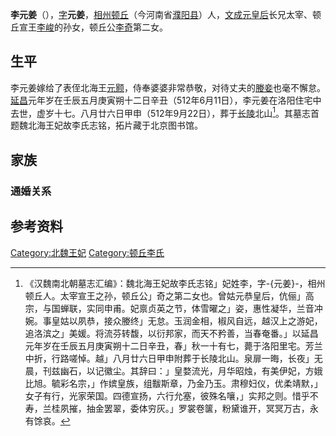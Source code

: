'''李元姜'''（{{bd|496年||512年|6月11日|}}），[[表字|字]]'''元姜'''，[[相州_(北魏)|相州]][[顿丘郡|顿丘]]（今河南省[[濮阳县|濮阳县]]）人，[[文成元皇后|文成元皇后]]长兄太宰、顿丘宣王[[李峻_(北魏)|李峻]]的孙女，顿丘公[[李奇|李奇]]第二女。

==生平==
李元姜嫁给了表侄北海王[[元颢|元颢]]，侍奉婆婆非常恭敬，对待丈夫的[[媵|媵妾]]也毫不懈怠。[[延昌_(北魏)|延昌]]元年岁在壬辰五月庚寅朔十二日辛丑（512年6月11日），李元姜在洛阳住宅中去世，虚岁十七。八月廿六日甲申（512年9月22日），葬于[[長陵_(北魏)|长陵]]北山<ref>《汉魏南北朝墓志汇编》：魏北海王妃故李氏志铭」妃姓李，字-{元姜}-，相州顿丘人。太宰宣王之孙，顿丘公」奇之第二女也。曾姑元恭皇后，伉俪」高宗，与国蝉联，实同申甫。妃禀贞英之节，体雪曜之」姿，惠性凝华，兰音冲婉。事皇姑以夙恭，接众媵终」无怠。玉润金相，椒风自远，越汉上之游妃，追洛滨之」美媛。将流芬转馥，以衍邦家，而天不矜善，当春奄番。」以延昌元年岁在壬辰五月庚寅朔十二日辛丑，春」秋一十有七，薨于洛阳里宅。芳兰中折，行路嗟悼。越」八月廿六日甲申附葬于长陵北山。泉扉一晦，长夜」无晨，刊兹幽石，以记徽尘。其辞曰：」皇婺流光，月华昭烛，有美伊妃，方娥比旭。毓彩名宗，」作嫔皇族，组黻斯章，乃金乃玉。肃穆妇仪，优柔靖默，」女子有行，光家荣国。四德宣扬，六行允塞，彼殊名嚷，」实邦之则。惜乎不寿，兰桂夙摧，抽金罢翠，委体穷灰。」罗裳卷箧，粉黛谁开，冥冥万古，永有馀哀。</ref>。其墓志首题魏北海王妃故李氏志铭，拓片藏于北京图书馆。

==家族==
{{main|顿丘李氏世系图}}

===通婚关系===
<center>
{{chart/start}}
{{chart| | | | | Fs |Fs=顿丘献王<br>[[李方叔|李方叔]]}}
{{chart| |,|-|-|-|^|-|-|-|.| }}
{{chart| Ju | | | | | | Yu |Ju=顿丘宣王<br>[[李峻_(北魏)|李峻]]|Yu=[[文成元皇后|文成元皇后]]}}
{{chart| |!| | | | | | | |!}}
{{chart| Qi | | | | | | Ho |Qi=顿丘公<br>[[李奇|李奇]]|Ho=魏献文帝<br>[[拓跋弘|拓跋弘]]}}
{{chart| |!| | | | | | | |!}}
{{chart| |!| | | | | | | Xi |Xi=北海平王<br>[[元详|元详]]}}
{{chart| |!| | | | | | | |!}}
{{chart| Yj | | | | | | Ha |Yj=李元姜|Ha=北海王<br>[[元颢|元颢]]}}
{{chart/end}}
</center>


==参考资料==
{{Reflist}}

{{北魏皇后}}  
[[Category:北魏王妃|Category:北魏王妃]]
[[Category:顿丘李氏|Category:顿丘李氏]]